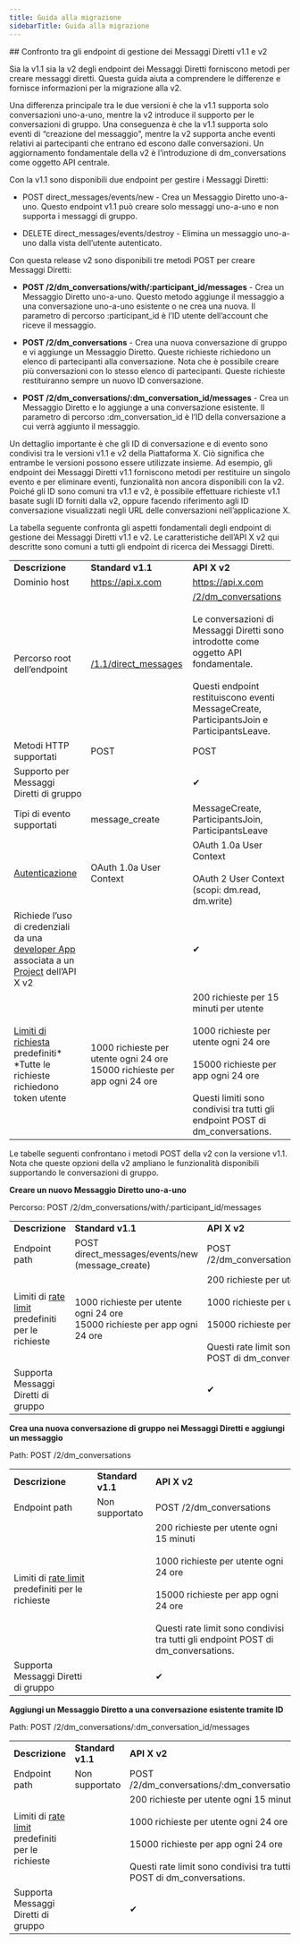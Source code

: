 ```yaml
---
title: Guida alla migrazione
sidebarTitle: Guida alla migrazione
---
```



<div id="comparing-v11-and-v2-manage-direct-message-endpoints">
  ## Confronto tra gli endpoint di gestione dei Messaggi Diretti v1.1 e v2
</div>

Sia la v1.1 sia la v2 degli endpoint dei Messaggi Diretti forniscono metodi per creare messaggi diretti. Questa guida aiuta a comprendere le differenze e fornisce informazioni per la migrazione alla v2. 

Una differenza principale tra le due versioni è che la v1.1 supporta solo conversazioni uno-a-uno, mentre la v2 introduce il supporto per le conversazioni di gruppo. Una conseguenza è che la v1.1 supporta solo eventi di “creazione del messaggio”, mentre la v2 supporta anche eventi relativi ai partecipanti che entrano ed escono dalle conversazioni. Un aggiornamento fondamentale della v2 è l’introduzione di dm\_conversations come oggetto API centrale.   

Con la v1.1 sono disponibili due endpoint per gestire i Messaggi Diretti:

- POST direct\_messages/events/new - Crea un Messaggio Diretto uno-a-uno. Questo endpoint v1.1 può creare solo messaggi uno-a-uno e non supporta i messaggi di gruppo.  

- DELETE direct\_messages/events/destroy - Elimina un messaggio uno-a-uno dalla vista dell’utente autenticato. 

Con questa release v2 sono disponibili tre metodi POST per creare Messaggi Diretti: 

- **POST /2/dm\_conversations/with/:participant\_id/messages** - Crea un Messaggio Diretto uno-a-uno. Questo metodo aggiunge il messaggio a una conversazione uno-a-uno esistente o ne crea una nuova. Il parametro di percorso :participant\_id è l’ID utente dell’account che riceve il messaggio. 

- **POST /2/dm\_conversations** - Crea una nuova conversazione di gruppo e vi aggiunge un Messaggio Diretto. Queste richieste richiedono un elenco di partecipanti alla conversazione. Nota che è possibile creare più conversazioni con lo stesso elenco di partecipanti. Queste richieste restituiranno sempre un nuovo ID conversazione. 

- **POST /2/dm\_conversations/:dm\_conversation\_id/messages** - Crea un Messaggio Diretto e lo aggiunge a una conversazione esistente. Il parametro di percorso :dm\_conversation\_id è l’ID della conversazione a cui verrà aggiunto il messaggio. 

Un dettaglio importante è che gli ID di conversazione e di evento sono condivisi tra le versioni v1.1 e v2 della Piattaforma X. Ciò significa che entrambe le versioni possono essere utilizzate insieme. Ad esempio, gli endpoint dei Messaggi Diretti v1.1 forniscono metodi per restituire un singolo evento e per eliminare eventi, funzionalità non ancora disponibili con la v2. Poiché gli ID sono comuni tra v1.1 e v2, è possibile effettuare richieste v1.1 basate sugli ID forniti dalla v2, oppure facendo riferimento agli ID conversazione visualizzati negli URL delle conversazioni nell’applicazione X.

La tabella seguente confronta gli aspetti fondamentali degli endpoint di gestione dei Messaggi Diretti v1.1 e v2. Le caratteristiche dell’API X v2 qui descritte sono comuni a tutti gli endpoint di ricerca dei Messaggi Diretti.

|     |     |     |
| :--- | :--- | :--- |
| **Descrizione** | **Standard v1.1** | **API X v2** |
| Dominio host | https://api.x.com | https://api.x.com |
| Percorso root dell’endpoint | [/1.1/direct\_messages](https://api.x.com/1.1/direct_messages) | [/2/dm\_conversations](https://api.x.com/2/users/:id/dm_conversations)<br /><br />Le conversazioni di Messaggi Diretti sono introdotte come oggetto API fondamentale.   <br /><br />Questi endpoint restituiscono eventi MessageCreate, ParticipantsJoin e ParticipantsLeave. |
| Metodi HTTP supportati | POST | POST |
| Supporto per Messaggi Diretti di gruppo |     | ✔   |
| Tipi di evento supportati | message\_create | MessageCreate, ParticipantsJoin, ParticipantsLeave |
| [Autenticazione](/it/resources/fundamentals/authentication) | OAuth 1.0a User Context | OAuth 1.0a User Context<br /><br />OAuth 2 User Context (scopi: dm.read, dm.write) |
| Richiede l’uso di credenziali da una [developer App](/it/resources/fundamentals/authentication) associata a un [Project](/it/resources/fundamentals/projects) dell’API X v2 |     | ✔   |
| [Limiti di richiesta](/it/x-api/fundamentals/rate-limits) predefiniti\*  <br />\*Tutte le richieste richiedono token utente | 1000 richieste per utente ogni 24 ore  <br />15000 richieste per app ogni 24 ore | 200 richieste per 15 minuti per utente<br /><br />1000 richieste per utente ogni 24 ore<br /><br />15000 richieste per app ogni 24 ore<br /><br />Questi limiti sono condivisi tra tutti gli endpoint POST di dm\_conversations. |

Le tabelle seguenti confrontano i metodi POST della v2 con la versione v1.1. Nota che queste opzioni della v2 ampliano le funzionalità disponibili supportando le conversazioni di gruppo. 

**Creare un nuovo Messaggio Diretto uno-a-uno**

Percorso: POST /2/dm\_conversations/with/:participant\_id/messages

|     |     |     |
| :--- | :--- | :--- |
| **Descrizione** | **Standard v1.1** | **API X v2** |
| Endpoint path | POST direct\_messages/events/new (message\_create) | POST /2/dm\_conversations/with/:participant\_id/messages |
| Limiti di [rate limit](/it/x-api/fundamentals/rate-limits) predefiniti per le richieste | 1000 richieste per utente ogni 24 ore  <br />15000 richieste per app ogni 24 ore | 200 richieste per utente ogni 15 minuti<br /><br />1000 richieste per utente ogni 24 ore<br /><br />15000 richieste per app ogni 24 ore<br /><br />Questi rate limit sono condivisi tra tutti gli endpoint POST di dm\_conversations. |
| Supporta Messaggi Diretti di gruppo |     | ✔   |

**Crea una nuova conversazione di gruppo nei Messaggi Diretti e aggiungi un messaggio**

Path: POST /2/dm\_conversations

|     |     |     |
| :--- | :--- | :--- |
| **Descrizione** | **Standard v1.1** | **API X v2** |
| Endpoint path | Non supportato | POST /2/dm\_conversations |
| Limiti di [rate limit](/it/x-api/fundamentals/rate-limits) predefiniti per le richieste |     | 200 richieste per utente ogni 15 minuti<br /><br />1000 richieste per utente ogni 24 ore<br /><br />15000 richieste per app ogni 24 ore<br /><br />Questi rate limit sono condivisi tra tutti gli endpoint POST di dm\_conversations. |
| Supporta Messaggi Diretti di gruppo |     | ✔   |

**Aggiungi un Messaggio Diretto a una conversazione esistente tramite ID**

Path: POST /2/dm\_conversations/:dm\_conversation\_id/messages

|     |     |     |
| :--- | :--- | :--- |
| **Descrizione** | **Standard v1.1** | **API X v2** |
| Endpoint path | Non supportato | POST /2/dm\_conversations/:dm\_conversation\_id/messages |
| Limiti di [rate limit](/it/x-api/fundamentals/rate-limits) predefiniti per le richieste |     | 200 richieste per utente ogni 15 minuti<br /><br />1000 richieste per utente ogni 24 ore<br /><br />15000 richieste per app ogni 24 ore<br /><br />Questi rate limit sono condivisi tra tutti gli endpoint POST di dm\_conversations. |
| Supporta Messaggi Diretti di gruppo |     | ✔   |